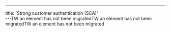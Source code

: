 ---  
 title: 'Strong customer authentication (SCA)'  
---TW an element has not been migratedTW an element has not been migratedTW an element has not been migrated